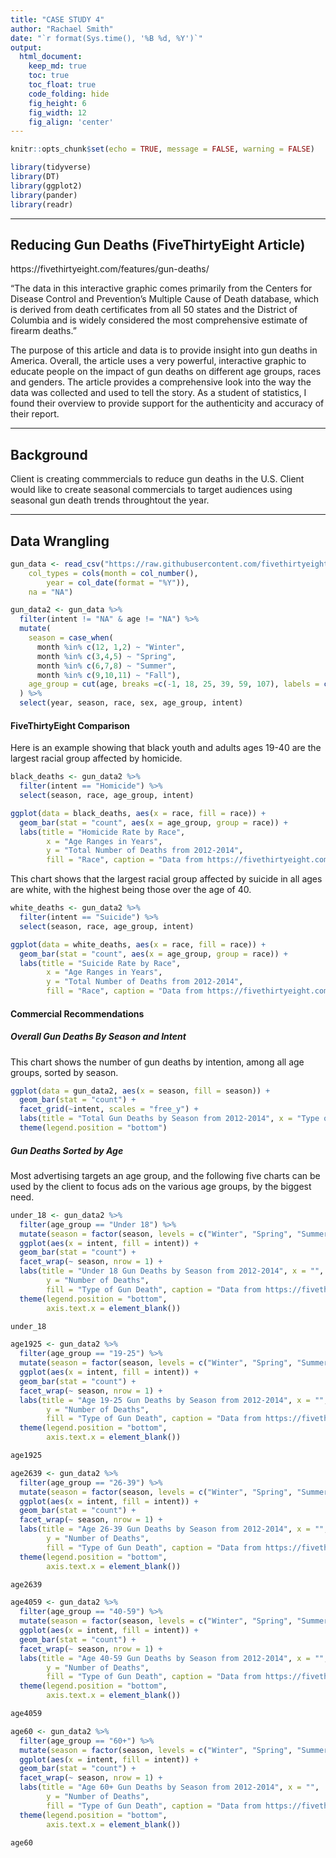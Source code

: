 ```yaml
---
title: "CASE STUDY 4"
author: "Rachael Smith"
date: "`r format(Sys.time(), '%B %d, %Y')`"
output:
  html_document:  
    keep_md: true
    toc: true
    toc_float: true
    code_folding: hide
    fig_height: 6
    fig_width: 12
    fig_align: 'center'
---
```


```r
knitr::opts_chunk$set(echo = TRUE, message = FALSE, warning = FALSE)
```

```r
library(tidyverse)
library(DT)
library(ggplot2)
library(pander)
library(readr)

```

-----

## Reducing Gun Deaths (FiveThirtyEight Article)
https://fivethirtyeight.com/features/gun-deaths/

"The data in this interactive graphic comes primarily from the Centers for Disease Control and Prevention’s Multiple Cause of Death database, which is derived from death certificates from all 50 states and the District of Columbia and is widely considered the most comprehensive estimate of firearm deaths."

The purpose of this article and data is to provide insight into gun deaths in America.  Overall, the article uses a very powerful, interactive graphic to educate people on the impact of gun deaths on different age groups, races and genders.  The article provides a comprehensive look into the way the data was collected and used to tell the story.  As a student of statistics, I found their overview to provide support for the authenticity and accuracy of their report.

-----

## Background

Client is creating commmercials to reduce gun deaths in the U.S.  Client would like to create seasonal commercials to target audiences using seasonal gun death trends throughtout the year.

-----

## Data Wrangling

```r

gun_data <- read_csv("https://raw.githubusercontent.com/fivethirtyeight/guns-data/master/full_data.csv", 
    col_types = cols(month = col_number(), 
        year = col_date(format = "%Y")), 
    na = "NA")

gun_data2 <- gun_data %>%
  filter(intent != "NA" & age != "NA") %>%
  mutate(
    season = case_when(
      month %in% c(12, 1,2) ~ "Winter",
      month %in% c(3,4,5) ~ "Spring",
      month %in% c(6,7,8) ~ "Summer",
      month %in% c(9,10,11) ~ "Fall"), 
    age_group = cut(age, breaks =c(-1, 18, 25, 39, 59, 107), labels = c("Under 18", "19-25", "26-39", "40-59", "60+")),
  ) %>%
  select(year, season, race, sex, age_group, intent)


```

#### FiveThirtyEight Comparison

Here is an example showing that black youth and adults ages 19-40 are the largest racial group affected by homicide. 

```r
black_deaths <- gun_data2 %>%
  filter(intent == "Homicide") %>%
  select(season, race, age_group, intent)

ggplot(data = black_deaths, aes(x = race, fill = race)) +
  geom_bar(stat = "count", aes(x = age_group, group = race)) +
  labs(title = "Homicide Rate by Race", 
        x = "Age Ranges in Years",
        y = "Total Number of Deaths from 2012-2014", 
        fill = "Race", caption = "Data from https://fivethirtyeight.com/features/gun-deaths/")

```

This chart shows that the largest racial group affected by suicide in all ages are white, with the highest being those over the age of 40.

```r
white_deaths <- gun_data2 %>%
  filter(intent == "Suicide") %>%
  select(season, race, age_group, intent)

ggplot(data = white_deaths, aes(x = race, fill = race)) +
  geom_bar(stat = "count", aes(x = age_group, group = race)) +
  labs(title = "Suicide Rate by Race", 
        x = "Age Ranges in Years",
        y = "Total Number of Deaths from 2012-2014", 
        fill = "Race", caption = "Data from https://fivethirtyeight.com/features/gun-deaths/")

```

#### Commercial Recommendations

##### Overall Gun Deaths By Season and Intent

This chart shows the number of gun deaths by intention, among all age groups, sorted by season.

```r

ggplot(data = gun_data2, aes(x = season, fill = season)) +
  geom_bar(stat = "count") +
  facet_grid(~intent, scales = "free_y") +
  labs(title = "Total Gun Deaths by Season from 2012-2014", x = "Type of Gun Deaths", y = "Number of Gun Deaths", fill = "Season", caption = "Data from https://fivethirtyeight.com/features/gun-deaths/") +
  theme(legend.position = "bottom")

```

##### Gun Deaths Sorted by Age
Most advertising targets an age group, and the following five charts can be used by the client to focus ads on the various age groups, by the biggest need.  
```r

under_18 <- gun_data2 %>% 
  filter(age_group == "Under 18") %>% 
  mutate(season = factor(season, levels = c("Winter", "Spring", "Summer", "Fall"))) %>%
  ggplot(aes(x = intent, fill = intent)) +
  geom_bar(stat = "count") +
  facet_wrap(~ season, nrow = 1) +
  labs(title = "Under 18 Gun Deaths by Season from 2012-2014", x = "",
        y = "Number of Deaths", 
        fill = "Type of Gun Death", caption = "Data from https://fivethirtyeight.com/features/gun-deaths/") +
  theme(legend.position = "bottom", 
        axis.text.x = element_blank())

under_18
```

```r
age1925 <- gun_data2 %>% 
  filter(age_group == "19-25") %>% 
  mutate(season = factor(season, levels = c("Winter", "Spring", "Summer", "Fall"))) %>%
  ggplot(aes(x = intent, fill = intent)) +
  geom_bar(stat = "count") +
  facet_wrap(~ season, nrow = 1) +
  labs(title = "Age 19-25 Gun Deaths by Season from 2012-2014", x = "",
        y = "Number of Deaths", 
        fill = "Type of Gun Death", caption = "Data from https://fivethirtyeight.com/features/gun-deaths/") +
  theme(legend.position = "bottom", 
        axis.text.x = element_blank())

age1925
```

```r
age2639 <- gun_data2 %>% 
  filter(age_group == "26-39") %>% 
  mutate(season = factor(season, levels = c("Winter", "Spring", "Summer", "Fall"))) %>%
  ggplot(aes(x = intent, fill = intent)) +
  geom_bar(stat = "count") +
  facet_wrap(~ season, nrow = 1) +
  labs(title = "Age 26-39 Gun Deaths by Season from 2012-2014", x = "",
        y = "Number of Deaths", 
        fill = "Type of Gun Death", caption = "Data from https://fivethirtyeight.com/features/gun-deaths/") +
  theme(legend.position = "bottom", 
        axis.text.x = element_blank())

age2639
```

```r
age4059 <- gun_data2 %>% 
  filter(age_group == "40-59") %>% 
  mutate(season = factor(season, levels = c("Winter", "Spring", "Summer", "Fall"))) %>%
  ggplot(aes(x = intent, fill = intent)) +
  geom_bar(stat = "count") +
  facet_wrap(~ season, nrow = 1) +
  labs(title = "Age 40-59 Gun Deaths by Season from 2012-2014", x = "",
        y = "Number of Deaths", 
        fill = "Type of Gun Death", caption = "Data from https://fivethirtyeight.com/features/gun-deaths/") +
  theme(legend.position = "bottom", 
        axis.text.x = element_blank())

age4059
```

```r
age60 <- gun_data2 %>% 
  filter(age_group == "60+") %>% 
  mutate(season = factor(season, levels = c("Winter", "Spring", "Summer", "Fall"))) %>%
  ggplot(aes(x = intent, fill = intent)) +
  geom_bar(stat = "count") +
  facet_wrap(~ season, nrow = 1) +
  labs(title = "Age 60+ Gun Deaths by Season from 2012-2014", x = "",
        y = "Number of Deaths", 
        fill = "Type of Gun Death", caption = "Data from https://fivethirtyeight.com/features/gun-deaths/") +
  theme(legend.position = "bottom", 
        axis.text.x = element_blank())

age60
```

